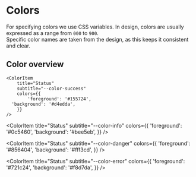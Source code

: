 
<Meta title="Colors" />

# Colors
For specifying colors we use CSS variables. In design, colors are usually expressed as a range from `000` to `900`.<br /> 
Specific color names are taken from the design, as this keeps it consistent and clear.


## Color overview

<ColorPalette>
  <ColorItem
    title="Neutral"
    subtitle="--color-neutral"
    colors={{ 
        '100': 'var(--ds-color-neutral-100)',
        '200': 'var(--ds-color-neutral-200)',
        '300': 'var(--ds-color-neutral-300)',
        '400': 'var(--ds-color-neutral-400)',
        '500': 'var(--ds-color-neutral-500)',
        '600': 'var(--ds-color-neutral-600)',
        '700': 'var(--ds-color-neutral-700)',
        '800': 'var(--ds-color-neutral-800)',
        '900': 'var(--ds-color-neutral-900)',
        '1000': 'var(--ds-color-neutral-1000)',        
    }}
  />
	<ColorItem
		title="Primary"
		subtitle="--ds-color-primary"
		colors={{
			'300': 'var(--ds-color-primary-300)',
      '500': 'var(--ds-color-primary-500)',			
      '700': 'var(--ds-color-primary-700)',
		}}
	/>

	<ColorItem
		title="Status"
		subtitle="--color-success"
		colors={{
			'foreground': '#155724',
      'background': '#d4edda',			
		}}
	/>

  <ColorItem
		title="Status"
		subtitle="--color-info"
		colors={{
			'foreground': '#0c5460',
      'background': '#bee5eb',
		}}
	/>

  <ColorItem
		title="Status"
		subtitle="--color-danger"
		colors={{
			'foreground': '#856404',
      'background': '#fff3cd',
		}}
	/>

  <ColorItem
		title="Status"
		subtitle="--color-error"
		colors={{
			'foreground': '#721c24',
      'background': '#f8d7da',
		}}
	/>

</ColorPalette>
